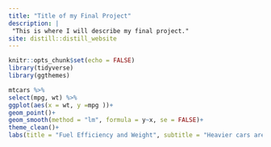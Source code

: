 ```yaml
---
title: "Title of my Final Project"
description: |
 "This is where I will describe my final project."
site: distill::distill_website
---
```


```r
knitr::opts_chunk$set(echo = FALSE)
library(tidyverse)
library(ggthemes)


```

```r
mtcars %>% 
select(mpg, wt) %>% 
ggplot(aes(x = wt, y =mpg ))+
geom_point()+
geom_smooth(method = "lm", formula = y~x, se = FALSE)+
theme_clean()+
labs(title = "Fuel Efficiency and Weight", subtitle = "Heavier cars are less fuel efficient", x = "Weight (1000s of lbs)", y = "MPG", captions = "Henderson and Vellerman (1981)")

```

